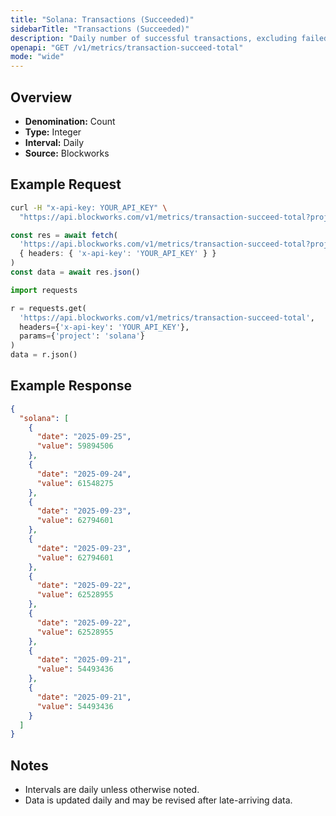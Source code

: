 ```yaml
---
title: "Solana: Transactions (Succeeded)"
sidebarTitle: "Transactions (Succeeded)"
description: "Daily number of successful transactions, excluding failed transactions."
openapi: "GET /v1/metrics/transaction-succeed-total"
mode: "wide"
---
```


## Overview

- **Denomination:** Count
- **Type:** Integer
- **Interval:** Daily
- **Source:** Blockworks

## Example Request

<CodeGroup>

```bash cURL
curl -H "x-api-key: YOUR_API_KEY" \
  "https://api.blockworks.com/v1/metrics/transaction-succeed-total?project=solana"
```

```typescript TypeScript
const res = await fetch(
  'https://api.blockworks.com/v1/metrics/transaction-succeed-total?project=solana',
  { headers: { 'x-api-key': 'YOUR_API_KEY' } }
)
const data = await res.json()
```

```python Python
import requests

r = requests.get(
  'https://api.blockworks.com/v1/metrics/transaction-succeed-total',
  headers={'x-api-key': 'YOUR_API_KEY'},
  params={'project': 'solana'}
)
data = r.json()
```

</CodeGroup>

## Example Response

```json
{
  "solana": [
    {
      "date": "2025-09-25",
      "value": 59894506
    },
    {
      "date": "2025-09-24",
      "value": 61548275
    },
    {
      "date": "2025-09-23",
      "value": 62794601
    },
    {
      "date": "2025-09-23",
      "value": 62794601
    },
    {
      "date": "2025-09-22",
      "value": 62528955
    },
    {
      "date": "2025-09-22",
      "value": 62528955
    },
    {
      "date": "2025-09-21",
      "value": 54493436
    },
    {
      "date": "2025-09-21",
      "value": 54493436
    }
  ]
}
```

## Notes
- Intervals are daily unless otherwise noted.
- Data is updated daily and may be revised after late-arriving data.